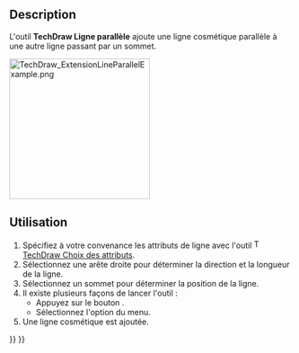 <languages/>

{{Docnav/fr
|[[TechDraw_ExtensionDrawCosmCircle3Points/fr|Cercle par 3 points]]
|[[TechDraw_ExtensionLinePerpendicular/fr|Ligne perpendiculaire]]
|[[TechDraw_Workbench/fr|Atelier TechDraw]]
|IconL=TechDraw_ExtensionDrawCosmCircle3Points.svg
|IconR=TechDraw_ExtensionLinePerpendicular.svg
|IconC=Workbench_TechDraw.svg
}}

{{GuiCommand/fr
|Name=TechDraw ExtensionLineParallel
|Name/fr=TechDraw Ligne parallèle
|MenuLocation=TechDraw → Extensions : taraudages/filetages → Ligne parallèle cosmétique
|Workbenches=[[TechDraw_Workbench/fr|TechDraw]]
|Shortcut=
|Version=0.20
|SeeAlso=[[TechDraw_ExtensionLinePerpendicular/fr|TechDraw Ligne perpendiculaire]]
}}

==Description==

L'outil '''TechDraw Ligne parallèle''' ajoute une ligne cosmétique parallèle à une autre ligne passant par un sommet.

[[Image:TechDraw_ExtensionLineParallelExample.png|250px]]
{{Caption|A droite, une ligne parallèle cosmétique a été ajoutée}}

<span id="Usage"></span>
==Utilisation==

# Spécifiez à votre convenance les attributs de ligne avec l'outil [[Image:TechDraw_ExtensionSelectLineAttributes.svg|16px]] [[TechDraw_ExtensionSelectLineAttributes/fr|TechDraw Choix des attributs]].
# Sélectionnez une arête droite pour déterminer la direction et la longueur de la ligne.
# Sélectionnez un sommet pour déterminer la position de la ligne.
# Il existe plusieurs façons de lancer l'outil :
#* Appuyez sur le bouton {{Button|[[Image:TechDraw_ExtensionLineParallel.svg|16px]] [[TechDraw_ExtensionLineParallel/fr|Ligne parallèle cosmétique]]}}.
#* Sélectionnez l'option {{MenuCommand|TechDraw → Extensions : taraudages/filetages → [[Image:TechDraw_ExtensionLineParallel.svg|16px]] Ligne parallèle cosmétique}} du menu.
# Une ligne cosmétique est ajoutée.


{{Docnav/fr
|[[TechDraw_ExtensionDrawCosmCircle3Points/fr|Cercle par 3 points]]
|[[TechDraw_ExtensionLinePerpendicular/fr|Ligne perpendiculaire]]
|[[TechDraw_Workbench/fr|Atelier TechDraw]]
|IconL=TechDraw_ExtensionDrawCosmCircle3Points.svg
|IconR=TechDraw_ExtensionLinePerpendicular.svg
|IconC=Workbench_TechDraw.svg
}}

{{TechDraw_Tools_navi{{#translation:}}}}
{{Userdocnavi{{#translation:}}}}